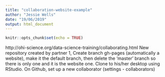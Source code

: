 ```yaml
---
title: "collaboration-website-example"
author: "Jessie Wells"
date: "19/06/2019"
output: html_document
---
```


```r
knitr::opts_chunk$set(echo = TRUE)
```

http://ohi-science.org/data-science-training/collaborating.html
New repository created by partner 1, 
Create branch gh-pages (automatically a website), make it the default branch, then delete the 'master' branch so there is only one and it is the website one.
Clone to his/her desktop using RStudio.
On Github, set up a new collaborator (settings - collaborators)

